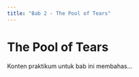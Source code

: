 ```yaml
---
title: "Bab 2 - The Pool of Tears"
---
```


# The Pool of Tears

Konten praktikum untuk bab ini membahas...
